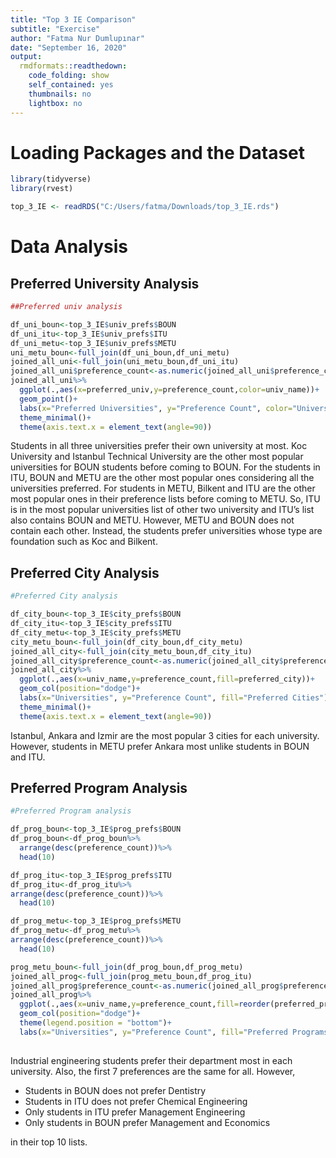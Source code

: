 ---
title: "Top 3 IE Comparison"
subtitle: "Exercise"
author: "Fatma Nur Dumlupınar"
date: "September 16, 2020"
output:
  rmdformats::readthedown:
    code_folding: show
    self_contained: yes
    thumbnails: no
    lightbox: no
---

# Loading Packages and the Dataset

```{r message=FALSE,warning=FALSE}
library(tidyverse)
library(rvest)

top_3_IE <- readRDS("C:/Users/fatma/Downloads/top_3_IE.rds")


```

# Data Analysis

## Preferred University Analysis

```{r message=FALSE, warning=FALSE}
##Preferred univ analysis

df_uni_boun<-top_3_IE$univ_prefs$BOUN
df_uni_itu<-top_3_IE$univ_prefs$ITU
df_uni_metu<-top_3_IE$univ_prefs$METU
uni_metu_boun<-full_join(df_uni_boun,df_uni_metu)
joined_all_uni<-full_join(uni_metu_boun,df_uni_itu)
joined_all_uni$preference_count<-as.numeric(joined_all_uni$preference_count)
joined_all_uni%>%
  ggplot(.,aes(x=preferred_univ,y=preference_count,color=univ_name))+
  geom_point()+
  labs(x="Preferred Universities", y="Preference Count", color="University Name")+
  theme_minimal()+
  theme(axis.text.x = element_text(angle=90))

```

Students in all three universities prefer their own university at most. Koc University and Istanbul Technical University are the other most popular universities for BOUN students before coming to BOUN. For the students in ITU, BOUN and METU are the other most popular ones considering all the universities preferred. For students in METU, Bilkent and ITU are the other most popular ones in their preference lists before coming to METU. So, ITU is in the most popular universities list of other two university and ITU's list also contains BOUN and METU. However, METU and BOUN does not contain each other. Instead, the students prefer universities whose type are foundation such as Koc and Bilkent.

## Preferred City Analysis

```{r message=FALSE, warning=FALSE}
#Preferred City analysis

df_city_boun<-top_3_IE$city_prefs$BOUN
df_city_itu<-top_3_IE$city_prefs$ITU
df_city_metu<-top_3_IE$city_prefs$METU
city_metu_boun<-full_join(df_city_boun,df_city_metu)
joined_all_city<-full_join(city_metu_boun,df_city_itu)
joined_all_city$preference_count<-as.numeric(joined_all_city$preference_count)
joined_all_city%>%
  ggplot(.,aes(x=univ_name,y=preference_count,fill=preferred_city))+
  geom_col(position="dodge")+
  labs(x="Universities", y="Preference Count", fill="Preferred Cities")+
  theme_minimal()+
  theme(axis.text.x = element_text(angle=90))

```

Istanbul, Ankara and Izmir are the most popular 3 cities for each university. However, students in METU prefer Ankara most unlike students in BOUN and ITU.


## Preferred Program Analysis

```{r message=FALSE, warning=FALSE}
#Preferred Program analysis

df_prog_boun<-top_3_IE$prog_prefs$BOUN
df_prog_boun<-df_prog_boun%>%
  arrange(desc(preference_count))%>%
  head(10)

df_prog_itu<-top_3_IE$prog_prefs$ITU
df_prog_itu<-df_prog_itu%>%
arrange(desc(preference_count))%>%
  head(10)

df_prog_metu<-top_3_IE$prog_prefs$METU
df_prog_metu<-df_prog_metu%>%
arrange(desc(preference_count))%>%
  head(10)

prog_metu_boun<-full_join(df_prog_boun,df_prog_metu)
joined_all_prog<-full_join(prog_metu_boun,df_prog_itu)
joined_all_prog$preference_count<-as.numeric(joined_all_prog$preference_count)
joined_all_prog%>%
  ggplot(.,aes(x=univ_name,y=preference_count,fill=reorder(preferred_program,preference_count)))+
  geom_col(position="dodge")+
  theme(legend.position = "bottom")+
  labs(x="Universities", y="Preference Count", fill="Preferred Programs")
  
```

Industrial engineering students prefer their department most in each university. Also, the first 7 preferences are the same for all. However, 

- Students in BOUN does not prefer Dentistry
- Students in ITU does not prefer Chemical Engineering
- Only students in ITU prefer Management Engineering
- Only students in BOUN prefer Management and Economics

in their top 10 lists.
